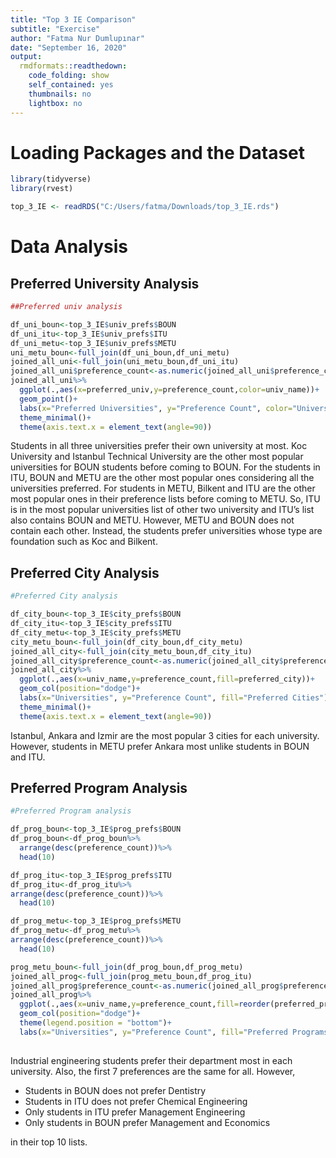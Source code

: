 ---
title: "Top 3 IE Comparison"
subtitle: "Exercise"
author: "Fatma Nur Dumlupınar"
date: "September 16, 2020"
output:
  rmdformats::readthedown:
    code_folding: show
    self_contained: yes
    thumbnails: no
    lightbox: no
---

# Loading Packages and the Dataset

```{r message=FALSE,warning=FALSE}
library(tidyverse)
library(rvest)

top_3_IE <- readRDS("C:/Users/fatma/Downloads/top_3_IE.rds")


```

# Data Analysis

## Preferred University Analysis

```{r message=FALSE, warning=FALSE}
##Preferred univ analysis

df_uni_boun<-top_3_IE$univ_prefs$BOUN
df_uni_itu<-top_3_IE$univ_prefs$ITU
df_uni_metu<-top_3_IE$univ_prefs$METU
uni_metu_boun<-full_join(df_uni_boun,df_uni_metu)
joined_all_uni<-full_join(uni_metu_boun,df_uni_itu)
joined_all_uni$preference_count<-as.numeric(joined_all_uni$preference_count)
joined_all_uni%>%
  ggplot(.,aes(x=preferred_univ,y=preference_count,color=univ_name))+
  geom_point()+
  labs(x="Preferred Universities", y="Preference Count", color="University Name")+
  theme_minimal()+
  theme(axis.text.x = element_text(angle=90))

```

Students in all three universities prefer their own university at most. Koc University and Istanbul Technical University are the other most popular universities for BOUN students before coming to BOUN. For the students in ITU, BOUN and METU are the other most popular ones considering all the universities preferred. For students in METU, Bilkent and ITU are the other most popular ones in their preference lists before coming to METU. So, ITU is in the most popular universities list of other two university and ITU's list also contains BOUN and METU. However, METU and BOUN does not contain each other. Instead, the students prefer universities whose type are foundation such as Koc and Bilkent.

## Preferred City Analysis

```{r message=FALSE, warning=FALSE}
#Preferred City analysis

df_city_boun<-top_3_IE$city_prefs$BOUN
df_city_itu<-top_3_IE$city_prefs$ITU
df_city_metu<-top_3_IE$city_prefs$METU
city_metu_boun<-full_join(df_city_boun,df_city_metu)
joined_all_city<-full_join(city_metu_boun,df_city_itu)
joined_all_city$preference_count<-as.numeric(joined_all_city$preference_count)
joined_all_city%>%
  ggplot(.,aes(x=univ_name,y=preference_count,fill=preferred_city))+
  geom_col(position="dodge")+
  labs(x="Universities", y="Preference Count", fill="Preferred Cities")+
  theme_minimal()+
  theme(axis.text.x = element_text(angle=90))

```

Istanbul, Ankara and Izmir are the most popular 3 cities for each university. However, students in METU prefer Ankara most unlike students in BOUN and ITU.


## Preferred Program Analysis

```{r message=FALSE, warning=FALSE}
#Preferred Program analysis

df_prog_boun<-top_3_IE$prog_prefs$BOUN
df_prog_boun<-df_prog_boun%>%
  arrange(desc(preference_count))%>%
  head(10)

df_prog_itu<-top_3_IE$prog_prefs$ITU
df_prog_itu<-df_prog_itu%>%
arrange(desc(preference_count))%>%
  head(10)

df_prog_metu<-top_3_IE$prog_prefs$METU
df_prog_metu<-df_prog_metu%>%
arrange(desc(preference_count))%>%
  head(10)

prog_metu_boun<-full_join(df_prog_boun,df_prog_metu)
joined_all_prog<-full_join(prog_metu_boun,df_prog_itu)
joined_all_prog$preference_count<-as.numeric(joined_all_prog$preference_count)
joined_all_prog%>%
  ggplot(.,aes(x=univ_name,y=preference_count,fill=reorder(preferred_program,preference_count)))+
  geom_col(position="dodge")+
  theme(legend.position = "bottom")+
  labs(x="Universities", y="Preference Count", fill="Preferred Programs")
  
```

Industrial engineering students prefer their department most in each university. Also, the first 7 preferences are the same for all. However, 

- Students in BOUN does not prefer Dentistry
- Students in ITU does not prefer Chemical Engineering
- Only students in ITU prefer Management Engineering
- Only students in BOUN prefer Management and Economics

in their top 10 lists.
